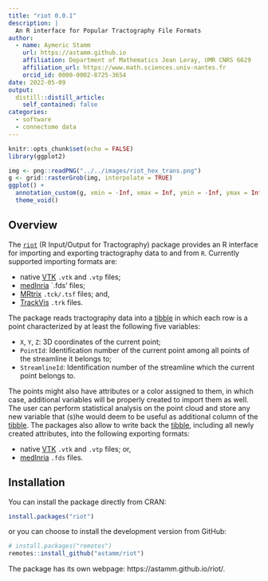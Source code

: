 ```yaml
---
title: "riot 0.0.1"
description: |
  An R interface for Popular Tractography File Formats
author:
  - name: Aymeric Stamm
    url: https://astamm.github.io
    affiliation: Department of Mathematics Jean Leray, UMR CNRS 6629
    affiliation_url: https://www.math.sciences.univ-nantes.fr
    orcid_id: 0000-0002-8725-3654
date: 2022-05-09
output:
  distill::distill_article:
    self_contained: false
categories:
  - software
  - connectome data
---
```



```r
knitr::opts_chunk$set(echo = FALSE)
library(ggplot2)
```

```r
img <- png::readPNG("../../images/riot_hex_trans.png")
g <- grid::rasterGrob(img, interpolate = TRUE)
ggplot() +
  annotation_custom(g, xmin = -Inf, xmax = Inf, ymin = -Inf, ymax = Inf) + 
  theme_void()
```

## Overview

The [`riot`](https://astamm.github.io/riot/index.html) (R Input/Output for Tractography) package provides an R interface for importing and exporting tractography data to and from `R`. Currently supported importing formats are:

- native [VTK](https://vtk.org) `.vtk` and `.vtp` files;
- [medInria](https://med.inria.fr) `.fds' files;
- [MRtrix](https://mrtrix.readthedocs.io/en/latest/getting_started/image_data.html) `.tck/.tsf` files; and,
- [TrackVis](http://trackvis.org/docs/?subsect=fileformat) `.trk` files.

The package reads tractography data into a [tibble](https://tibble.tidyverse.org) in which each row is a point characterized by at least the following five variables:

- `X`, `Y`, `Z`: 3D coordinates of the current point;
- `PointId`: Identification number of the current point among all points of the streamline it belongs to;
- `StreamlineId`: Identification number of the streamline which the current point belongs to.

The points might also have attributes or a color assigned to them, in which case, additional variables will be properly created to import them as well. The user can perform statistical analysis on the point cloud and store any new variable that (s)he would deem to be useful as additional column of the [tibble](https://tibble.tidyverse.org). The packages also allow to write back the [tibble](https://tibble.tidyverse.org), including all newly created attributes, into the following exporting formats:

- native [VTK](https://vtk.org) `.vtk` and `.vtp` files; or,
- [medInria](https://med.inria.fr) `.fds` files.

## Installation

You can install the package directly from CRAN:
```r
install.packages("riot")
```
or you can choose to install the development version from GitHub:
```r
# install.packages("remotes")
remotes::install_github("astamm/riot")
```

The package has its own webpage: https://astamm.github.io/riot/.
